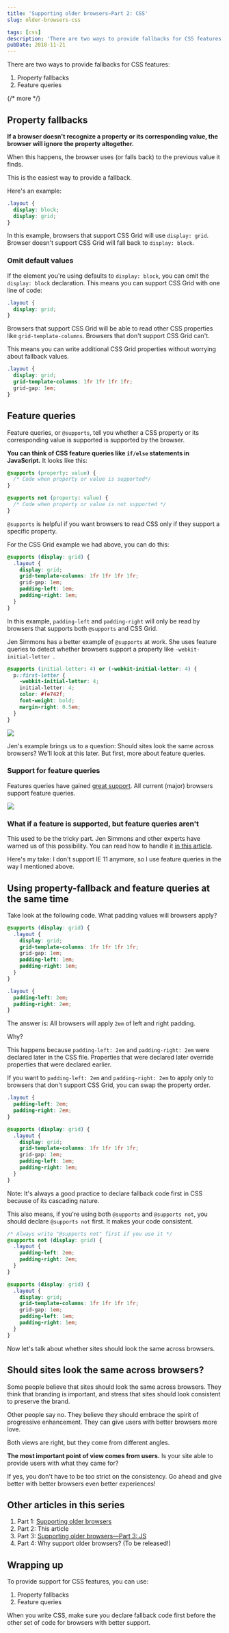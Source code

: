 ```yaml
---
title: 'Supporting older browsers—Part 2: CSS'
slug: older-browsers-css

tags: [css]
description: 'There are two ways to provide fallbacks for CSS features: Property fallbacks and feature queries.'
pubDate: 2018-11-21
---
```


There are two ways to provide fallbacks for CSS features:

1. Property fallbacks
2. Feature queries

{/* more */}

<div class='jsCkClone' data-should-not-clone></div>

## Property fallbacks

**If a browser doesn't recognize a property or its corresponding value, the browser will ignore the property altogether.**

When this happens, the browser uses (or falls back) to the previous value it finds.

This is the easiest way to provide a fallback.

Here's an example:

```css
.layout {
  display: block;
  display: grid;
}
```

In this example, browsers that support CSS Grid will use `display: grid`. Browser doesn't support CSS Grid will fall back to `display: block`.

### Omit default values

If the element you're using defaults to `display: block`, you can omit the `display: block` declaration. This means you can support CSS Grid with one line of code:

```css
.layout {
  display: grid;
}
```

Browsers that support CSS Grid will be able to read other CSS properties like `grid-template-columns`. Browsers that don't support CSS Grid can't.

This means you can write additional CSS Grid properties without worrying about fallback values.

```css
.layout {
  display: grid;
  grid-template-columns: 1fr 1fr 1fr 1fr;
  grid-gap: 1em;
}
```

## Feature queries

Feature queries, or `@supports`, tell you whether a CSS property or its corresponding value is supported is supported by the browser.

**You can think of CSS feature queries like `if/else` statements in JavaScript.** It looks like this:

```css
@supports (property: value) {
  /* Code when property or value is supported*/
}

@supports not (property: value) {
  /* Code when property or value is not supported */
}
```

`@supports` is helpful if you want browsers to read CSS only if they support a specific property.

For the CSS Grid example we had above, you can do this:

```css
@supports (display: grid) {
  .layout {
    display: grid;
    grid-template-columns: 1fr 1fr 1fr 1fr;
    grid-gap: 1em;
    padding-left: 1em;
    padding-right: 1em;
  }
}
```

In this example, `padding-left` and `padding-right` will only be read by browsers that supports both `@supports` and CSS Grid.

Jen Simmons has a better example of `@supports` at work. She uses feature queries to detect whether browsers support a property like `-webkit-initial-letter `.

```css
@supports (initial-letter: 4) or (-webkit-initial-letter: 4) {
  p::first-letter {
    -webkit-initial-letter: 4;
    initial-letter: 4;
    color: #fe742f;
    font-weight: bold;
    margin-right: 0.5em;
  }
}
```

<Image
  src='/images/2018/older-browsers/initial-letter.gif'
  caption='Left: Safari 9 onwards. Right: Others'
/>

Jen's example brings us to a question: Should sites look the same across browsers? We'll look at this later. But first, more about feature queries.

### Support for feature queries

Features queries have gained [great support][1]. All current (major) browsers support feature queries.

<Image
  src='/images/2018/older-browsers/feature-queries-support.png'
  caption='All major browsers support feature queries'
/>

### What if a feature is supported, but feature queries aren't

This used to be the tricky part. Jen Simmons and other experts have warned us of this possibility. You can read how to handle it [in this article][2].

Here's my take: I don't support IE 11 anymore, so I use feature queries in the way I mentioned above.

## Using property-fallback and feature queries at the same time

Take look at the following code. What padding values will browsers apply?

```css
@supports (display: grid) {
  .layout {
    display: grid;
    grid-template-columns: 1fr 1fr 1fr 1fr;
    grid-gap: 1em;
    padding-left: 1em;
    padding-right: 1em;
  }
}

.layout {
  padding-left: 2em;
  padding-right: 2em;
}
```

The answer is: All browsers will apply `2em` of left and right padding.

Why?

This happens because `padding-left: 2em` and `padding-right: 2em` were declared later in the CSS file. Properties that were declared later override properties that were declared earlier.

If you want to `padding-left: 2em` and `padding-right: 2em` to apply only to browsers that don't support CSS Grid, you can swap the property order.

```css
.layout {
  padding-left: 2em;
  padding-right: 2em;
}

@supports (display: grid) {
  .layout {
    display: grid;
    grid-template-columns: 1fr 1fr 1fr 1fr;
    grid-gap: 1em;
    padding-left: 1em;
    padding-right: 1em;
  }
}
```

Note: It's always a good practice to declare fallback code first in CSS because of its cascading nature.

This also means, if you're using both `@supports` and `@supports not`, you should declare `@supports not` first. It makes your code consistent.

```css
/* Always write "@supports not" first if you use it */
@supports not (display: grid) {
  .layout {
    padding-left: 2em;
    padding-right: 2em;
  }
}

@supports (display: grid) {
  .layout {
    display: grid;
    grid-template-columns: 1fr 1fr 1fr 1fr;
    grid-gap: 1em;
    padding-left: 1em;
    padding-right: 1em;
  }
}
```

Now let's talk about whether sites should look the same across browsers.

## Should sites look the same across browsers?

Some people believe that sites should look the same across browsers. They think that branding is important, and stress that sites should look consistent to preserve the brand.

Other people say no. They believe they should embrace the spirit of progressive enhancement. They can give users with better browsers more love.

Both views are right, but they come from different angles.

**The most important point of view comes from users.** Is your site able to provide users with what they came for?

If yes, you don't have to be too strict on the consistency. Go ahead and give better with better browsers even better experiences!

## Other articles in this series

1. Part 1: [Supporting older browsers][3]
2. Part 2: This article
3. Part 3: [Supporting older browsers—Part 3: JS][4]
4. Part 4: Why support older browsers? (To be released!)

## Wrapping up

To provide support for CSS features, you can use:

1. Property fallbacks
2. Feature queries

When you write CSS, make sure you declare fallback code first before the other set of code for browsers with better support.

[1]: https://caniuse.com/#search=feature%20queries 'Check for feature query support on caniuse.com'
[2]: https://hacks.mozilla.org/2016/08/using-feature-queries-in-css/ 'Using feature queries in CSS'
[3]: /blog/older-browsers 'Supporting older browsers'
[4]: /blog/older-browsers-js 'Supporting older browsers—Part 3: JS'
